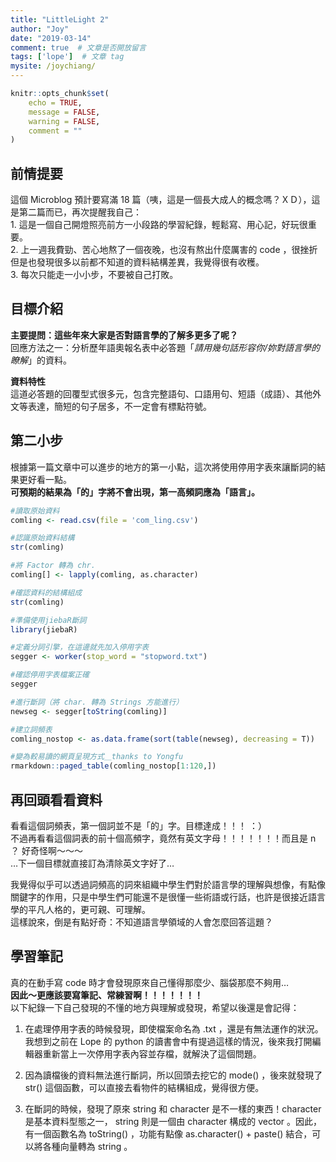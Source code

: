 ```yaml
---
title: "LittleLight 2"
author: "Joy"
date: "2019-03-14"
comment: true  # 文章是否開放留言
tags: ['lope']  # 文章 tag
mysite: /joychiang/
---
```


```r
knitr::opts_chunk$set(
	echo = TRUE,
	message = FALSE,
	warning = FALSE,
	comment = ""
)
```

## 前情提要

這個 Microblog 預計要寫滿 18 篇（咦，這是一個長大成人的概念嗎？ＸＤ），這是第二篇而已，再次提醒我自己：  
1. 這是一個自己開燈照亮前方一小段路的學習紀錄，輕鬆寫、用心記，好玩很重要。  
2. 上一週我費勁、苦心地熬了一個夜晚，也沒有熬出什麼厲害的 code ，很挫折但是也發現很多以前都不知道的資料結構差異，我覺得很有收穫。  
3. 每次只能走一小小步，不要被自己打敗。  

## 目標介紹

**主要提問：這些年來大家是否對語言學的了解多更多了呢？  **  
回應方法之一：分析歷年語奧報名表中必答題「_請用幾句話形容你/妳對語言學的瞭解_」的資料。  

**資料特性**  
這道必答題的回覆型式很多元，包含完整語句、口語用句、短語（成語）、其他外文等表達，簡短的句子居多，不一定會有標點符號。



## 第二小步

根據第一篇文章中可以進步的地方的第一小點，這次將使用停用字表來讓斷詞的結果更好看一點。  
**可預期的結果為「的」字將不會出現，第一高頻詞應為「語言」。**  


```r
#讀取原始資料
comling <- read.csv(file = 'com_ling.csv')

#認識原始資料結構
str(comling)

```


```r
#將 Factor 轉為 chr.  
comling[] <- lapply(comling, as.character)

#確認資料的結構組成
str(comling)

#準備使用jiebaR斷詞
library(jiebaR)

#定義分詞引擎，在這邊就先加入停用字表
segger <- worker(stop_word = "stopword.txt")

#確認停用字表檔案正確
segger

#進行斷詞（將 char. 轉為 Strings 方能進行）
newseg <- segger[toString(comling)]

#建立詞頻表
comling_nostop <- as.data.frame(sort(table(newseg), decreasing = T))

#變為較易讀的網頁呈現方式＿thanks to Yongfu
rmarkdown::paged_table(comling_nostop[1:120,])
```


## 再回頭看看資料

看看這個詞頻表，第一個詞並不是「的」字。目標達成！！！ ：）  
不過再看看這個詞表的前十個高頻字，竟然有英文字母！！！！！！！而且是 n ？ 好奇怪啊～～～  
...下一個目標就直接訂為清除英文字好了...  

我覺得似乎可以透過詞頻高的詞來組織中學生們對於語言學的理解與想像，有點像關鍵字的作用，只是中學生們可能還不是很懂一些術語或行話，也許是很接近語言學的平凡人格的，更可親、可理解。   
這樣說來，倒是有點好奇：不知道語言學領域的人會怎麼回答這題？  


## 學習筆記
真的在動手寫 code 時才會發現原來自己懂得那麼少、腦袋那麼不夠用...  
**因此～更應該要寫筆記、常練習啊！！！！！！！**  
以下紀錄一下自己發現的不懂的地方與理解或發現，希望以後還是會記得： 

1. 在處理停用字表的時候發現，即使檔案命名為 .txt ，還是有無法運作的狀況。我想到之前在 Lope 的 python 的讀書會中有提過這樣的情況，後來我打開編輯器重新當上一次停用字表內容並存檔，就解決了這個問題。    

2. 因為讀檔後的資料無法進行斷詞，所以回頭去挖它的 mode() ，後來就發現了 str() 這個函數，可以直接去看物件的結構組成，覺得很方便。  

3. 在斷詞的時候，發現了原來 string 和 character 是不一樣的東西！character 是基本資料型態之一， string 則是一個由 character 構成的 vector 。因此，有一個函數名為 toString() ，功能有點像 as.character() + paste() 結合，可以將各種向量轉為 string 。  


